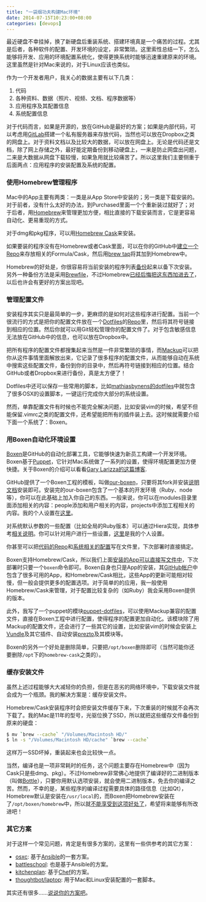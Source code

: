 ```yaml
---
title: "一袋烟功夫构建Mac环境"
date: 2014-07-15T10:23:00+08:00
categories: [devops]
---
```


最近硬盘不幸挂掉，换了新硬盘后重装系统、搭建环境真是一个痛苦的过程。尤其是后者，各种软件的配置、开发环境的设定，非常繁琐。这里索性总结一下，怎么能够将开发、应用的环境配置系统化，使得更换系统时能够迅速重建原来的环境。这里虽然是针对Mac来说的，对于Linux应该也类似。

作为一个开发者用户，我关心的数据主要有以下几类：

1. 代码
2. 各种资料、数据（照片、视频、文档、程序数据等）
3. 应用程序及其配置信息
4. 系统配置信息

对于代码而言，如果是开源的，放在GitHub是最好的方案；如果是内部代码，可以考虑用[GitLab](https://about.gitlab.com)搭建一个私有服务器来存放代码，当然也可以放在Dropbox之类的网盘上。对于资料文档以及比较大的数据，可以放在网盘上。无论是代码还是文档，除了网上存储之外，最好能定期备份到移动硬盘上，一来是防止网盘出问题，二来是大数据从网盘下载较慢，如果急用就比较痛苦了。所以这里我们主要侧重于后面两点：应用程序的安装配置及系统的配置。

### 使用Homebrew管理程序

Mac中的App主要有两类：一类是从App Store中安装的；另一类是下载安装的。对于前者，没有什么太好的办法，到Purchased里面一个个重新装过就好了；对于后者，用[Homebrew](http://brew.sh)来管理更加方便，相比直接的下载安装而言，它是更容易自动化、更易重现的方式。

对于dmg和pkg程序，可以用[Homebrew Cask](http://caskroom.io)来安装。

如果要装的程序没有在Homebrew或者Cask里面，可以在你的GitHub中[建立一个Repo](https://github.com/hanjianwei/homebrew-apps)来存放相关的Formula/Cask，然后用[brew tap](https://github.com/Homebrew/homebrew/wiki/brew-tap)将其加到Homebrew中。

Homebrew的好处是，你很容易将当前安装的程序列表[备份](http://www.topbug.net/blog/2013/12/07/back-up-homebrew-packages/)起来以备下次安装。另外一种备份方法是采用[Brewfile](https://coderwall.com/p/afmnbq)，不过Homebrew[已经后悔把这东西加进去了](https://github.com/Homebrew/homebrew/pull/30749)，以后也许会有更好的方案出现吧。

### 管理配置文件

安装程序其实只是最简单的一步，更麻烦的是如何对这些程序进行配置。当前一个很流行的方式是把你的配置文件放在一个[Dotfiles](http://dotfiles.github.io)的[Repo](https://github.com/hanjianwei/dotfiles)里，然后将其符号链接到相应的位置。然后你就可以用Git轻松管理你的配置文件了。对于包含敏感信息无法放在GitHub中的信息，也可以放在Dropbox中。

把所有程序的配置文件都搜集起来当然是一件非常繁琐的事情，而[Mackup](https://github.com/lra/mackup)可以把你从这件事情里面解放出来，它记录了很多程序的配置文件，从而能够自动在系统中搜索这些配置文件，备份到你的目录中，然后再符号链接到相应的位置。结合GitHub或者Dropbox来进行备份，真是太方便了！

Dotfiles中还可以保存一些常用的脚本，比如[mathiasbynens的dotfiles](https://github.com/mathiasbynens/dotfiles/blob/master/.osx)中就包含了很多OSX的设置脚本，一键运行完成你大部分的系统设置。

然而，单靠配置文件有时候也不能完全解决问题，比如安装vim的时候，希望不但能保留.vimrc之类的配置文件，还希望能把所有的插件装上去。这时候就需要介绍下面一个系统了：Boxen。

### 用Boxen自动化环境设置

[Boxen](https://boxen.github.com)是GitHub的自动化部署工具，它能够快速为新员工构建一个开发环境。Boxen基于[Puppet](https://puppetlabs.com)，它针对Mac系统做了一系列的设置，使得环境配置更加方便快捷。关于Boxen的介绍可以看看[Gary Larizza的这篇博客](http://garylarizza.com/blog/2013/02/15/puppet-plus-github-equals-laptop-love/).

GitHub提供了一个Boxen工程的模板，叫做[our-boxen](https://github.com/boxen/our-boxen)，只要将其fork并安装[说明文档](https://github.com/boxen/our-boxen#getting-started)安装即可。安装完的our-boxen包含了一个基本的开发环境（Ruby、node等），你可以在此基础上加入你自己的东西。一般来说，你可以在modules目录里面添加相关的内容：people添加和用户相关的内容，projects中添加工程相关的内容。我的个人设置在[这里](https://github.com/hanjianwei/my-boxen/tree/master/modules/people/manifests)。

对系统默认参数的一些配置（比如全局的Ruby版本）可以通过Hiera实现，具体参考[相关说明](https://github.com/hanjianwei/my-boxen/blob/master/hiera/common.yaml.example)。你可以针对用户进行一些设置，[这里](https://github.com/hanjianwei/my-boxen/blob/master/hiera/users/hanjianwei.yaml)是我的个人设置。

你甚至可以把[代码的Repo](https://github.com/hanjianwei/my-boxen/blob/master/modules/people/manifests/hanjianwei/repositories.pp)和[系统相关的配置](https://github.com/hanjianwei/my-boxen/blob/master/modules/people/manifests/hanjianwei/osx.pp)写在文件里，下次部署时直接搞定。

Boxen支持Homebrew/Cask，所以我们上面[安装的App可以直接写文件中](https://github.com/hanjianwei/my-boxen/blob/master/modules/people/manifests/hanjianwei/applications.pp)，下次部署时只要一个`boxen`命令即可。Boxen自身也只是App的安装，其[GitHub帐户](https://github.com/boxen)中包含了很多可用的App，和Homebrew/Cask相比，这些App的更新可能相对较慢，但一般会提供更多的配置选项。对于简单的的应用，我一般使用Homebrew/Cask来管理，对于配置比较复杂的（如Ruby）我会采用Boxen提供的版本。

此外，我写了一个puppet的模块[puppet-dotfiles](https://github.com/hanjianwei/puppet-dotfiles)，可以使用Mackup兼容的配置文件，直接在Boxen工程中进行配置，使得程序的配置更加自动化。该模块除了用Mackup的配置文件，还会进行了一些其它的设置，比如安装vim的时候会安装上[Vundle](https://github.com/gmarik/Vundle.vim)及其它插件、自动安装[prezto](https://github.com/sorin-ionescu/prezto)及其模块等。

Boxen的另外一个好处是删除简单，只要把`/opt/boxen`删除即可（当然可能你还要删除`/opt`下的`homebrew-cask`之类的）。

### 缓存安装文件

虽然上述过程能够大大减轻你的负担，但是在恶劣的网络环境中，下载安装文件就会成为一个瓶颈。我的解决方案是：缓存安装文件。

Homebrew/Cask安装程序时会把安装文件缓存下来，下次重装的时候就不会再次下载了。我的Mac是11年的型号，光驱位换了SSD，所以就把这些缓存文件备份到原来的硬盘：

~~~ bash
$ mv `brew --cache` "/Volumes/Macintosh HD/"
$ ln -s "/Volumes/Macintosh HD/cache" `brew --cache`
~~~~

这样万一SSD坏掉，重装起来也会比较快一点。

当然，编译也是一项非常耗时的任务，这个问题主要存在Homebrew中（因为Cask只是些dmg、pkg）。不过Homebrew非常佛心地提供了编译好的二进制版本（叫做[Bottle](https://github.com/Homebrew/homebrew/wiki/Bottles#bottle-creation)），只要你用默认选项安装，就会使用二进制版本，免去你的编译之苦。然而，不幸的是，某些程序的编译过程需要具体的路径信息（比如Qt），Homebrew默认是安装在`/usr/local`的，而Boxen把Homebrew安装在了`/opt/boxen/homebrew`中，所以就[不能享受到这项好处了](https://github.com/boxen/puppet-homebrew/issues/8)，希望将来能够有所改进吧！

### 其它方案

对于这样一个常见问题，肯定是有很多方案的，这里有一些供参考的其它方案：

- [osxc](http://osxc.github.io): 基于[Ansible](http://osxc.github.io)的一套方案。
- [battleschool](https://github.com/spencergibb/battleschool): 也是基于Ansible的方案。
- [kitchenplan](https://github.com/kitchenplan/kitchenplan): 基于[Chef](http://www.getchef.com)的方案。
- [thoughtbot/laptop](https://github.com/thoughtbot/laptop): 用于Mac和Linux安装配置的一套脚本。

其实还有很多……[说说你的方案吧](https://github.com/hanjianwei/feedback/issues/new)。
